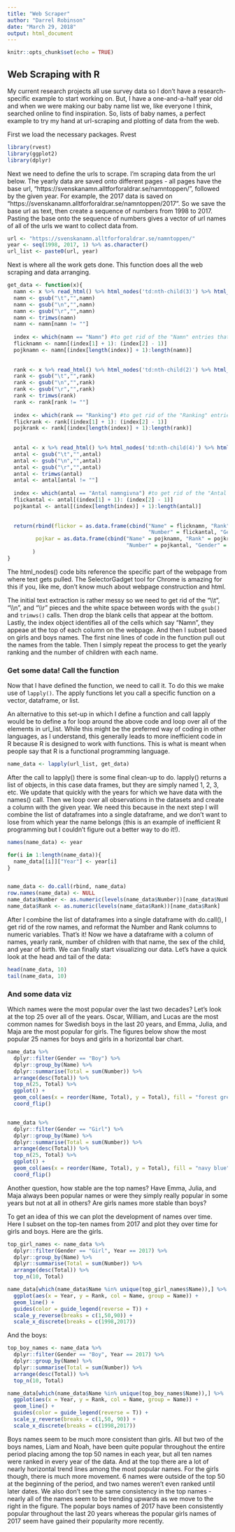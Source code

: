 ```yaml
---
title: "Web Scraper"
author: "Darrel Robinson"
date: "March 29, 2018"
output: html_document
---
```


```r
knitr::opts_chunk$set(echo = TRUE)
```

## Web Scraping with R



My current research projects all use survey data so I don't have a research-specific example to start working on.  But, I have a one-and-a-half year old and when we were making our baby name list we, like everyone I think, searched online to find inspiration.  So, lists of baby names, a perfect example to try my hand at url-scraping and plotting of data from the web.  

First we load the necessary packages.  Rvest 


```r
library(rvest)
library(ggplot2)
library(dplyr)
``` 


Next we need to define the urls to scrape.  I'm scraping data from the url below.  The yearly data are saved onto different pages - all pages have the base url, "https://svenskanamn.alltforforaldrar.se/namntoppen/", followed by the given year.  For example, the 2017 data is saved on "https://svenskanamn.alltforforaldrar.se/namntoppen/2017".  So we save the base url as text, then create a sequence of numbers from 1998 to 2017.  Pasting the base onto the sequence of numbers gives a vector of url names of all of the urls we want to collect data from.  

```r
url <- "https://svenskanamn.alltforforaldrar.se/namntoppen/"
year <- seq(1998, 2017, 1) %>% as.character()
url_list <- paste0(url, year)
```




Next is where all the work gets done.  This function does all the web scraping and data arranging.  


```r
get_data <- function(x){
  namn <- x %>% read_html() %>% html_nodes('td:nth-child(3)') %>% html_text()
  namn <- gsub("\t","",namn)
  namn <- gsub("\n","",namn)
  namn <- gsub("\r","",namn)
  namn <- trimws(namn)
  namn <- namn[namn != ""]
  
  index <- which(namn == "Namn") #to get rid of the "Namn" entries that make up the top of the columns.
  flicknamn <- namn[(index[1] + 1): (index[2] - 1)]
  pojknamn <- namn[(index[length(index)] + 1):length(namn)]
  
  
  rank <- x %>% read_html() %>% html_nodes('td:nth-child(2)') %>% html_text()
  rank <- gsub("\t","",rank)
  rank <- gsub("\n","",rank)
  rank <- gsub("\r","",rank)
  rank <- trimws(rank)
  rank <- rank[rank != ""]
  
  index <- which(rank == "Ranking") #to get rid of the "Ranking" entries
  flickrank <- rank[(index[1] + 1): (index[2] - 1)]
  pojkrank <- rank[(index[length(index)] + 1):length(rank)]
  
  
  antal <- x %>% read_html() %>% html_nodes('td:nth-child(4)') %>% html_text()
  antal <- gsub("\t","",antal)
  antal <- gsub("\n","",antal)
  antal <- gsub("\r","",antal)
  antal <- trimws(antal)
  antal <- antal[antal != ""]
  
  index <- which(antal == "Antal namngivna") #to get rid of the "Antal namngivna" entries
  flickantal <- antal[(index[1] + 1): (index[2] - 1)]
  pojkantal <- antal[(index[length(index)] + 1):length(antal)]
  
  
  return(rbind(flickor = as.data.frame(cbind("Name" = flicknamn, "Rank" = flickrank, 
                                             "Number" = flickantal, "Gender" = "Girl")),
         pojkar = as.data.frame(cbind("Name" = pojknamn, "Rank" = pojkrank, 
                                      "Number" = pojkantal, "Gender" = "Boy")))
        )
}
```


The html_nodes() code bits reference the specific part of the webpage from where text gets pulled.  The SelectorGadget tool for Chrome is amazing for this if you, like me, don't know much about webpage construction and html.  

The initial text extraction is rather messy so we need to get rid of the "\\\\t", "\\\\n", and "\\\\r" pieces and the white space between words with the ```gsub()``` and ```trimws()``` calls.  Then drop the blank cells that appear at the bottom.  Lastly, the index object identifies all of the cells which say "Namn", they appeae at the top of each column on the webpage.  And then I subset based on girls and boys names.  The first nine lines of code in the function pull out the names from the table.  Then I simply repeat the process to get the yearly ranking and the number of children with each name.  


### Get some data! Call the function

Now that I have defined the function, we need to call it. To do this we make use of ```lapply()```.  The apply functions let you call a specific function on a vector, dataframe, or list.  

An alternative to this set-up in which I define a function and call lapply would be to define a for loop around the above code and loop over all of the elements in url_list.  While this might be the preferred way of coding in other languages, as I understand, this generally leads to more inefficient code in R because R is designed to work with functions.  This is what is meant when people say that R is a functional programming language.  




```r
name_data <- lapply(url_list, get_data)
```


After the call to lapply() there is some final clean-up to do.  lapply() returns a list of objects, in this case data frames, but they are simply named 1, 2, 3, etc.  We update that quickly with the years for which we have data with the names() call.  Then we loop over all observations in the datasets and create a column with the given year.  We need this because in the next step I will combine the list of dataframes into a single dataframe, and we don't want to lose from which year the name belongs (this is an example of inefficient R programming but I couldn't figure out a better way to do it!).  



```r
names(name_data) <- year

for(i in 1:length(name_data)){
  name_data[[i]]["Year"] <- year[i]
}


name_data <- do.call(rbind, name_data)
row.names(name_data) <- NULL
name_data$Number <- as.numeric(levels(name_data$Number))[name_data$Number]
name_data$Rank <- as.numeric(levels(name_data$Rank))[name_data$Rank]
```


After I combine the list of dataframes into a single dataframe with do.call(), I get rid of the row names, and reformat the Number and Rank columns to numeric variables.  That's it!  Now we have a dataframe with a column of names, yearly rank, number of children with that name, the sex of the child, and year of birth.  We can finally start visualizing our data.  Let's have a quick look at the head and tail of the data:

```r
head(name_data, 10)
tail(name_data, 10)
```



### And some data viz


Which names were the most popular over the last two decades?  Let's look at the top 25 over all of the years. Oscar, William, and Lucas are the most common names for Swedish boys in the last 20 years, and Emma, Julia, and Maja are the most popular for girls.  The figures below show the most popular 25 names for boys and girls in a horizontal bar chart.  



```r
name_data %>% 
  dplyr::filter(Gender == "Boy") %>%
  dplyr::group_by(Name) %>% 
  dplyr::summarise(Total = sum(Number)) %>% 
  arrange(desc(Total)) %>%
  top_n(25, Total) %>%
  ggplot() +
  geom_col(aes(x = reorder(Name, Total), y = Total), fill = "forest green") +
  coord_flip()


name_data %>% 
  dplyr::filter(Gender == "Girl") %>%
  dplyr::group_by(Name) %>% 
  dplyr::summarise(Total = sum(Number)) %>% 
  arrange(desc(Total)) %>%
  top_n(25, Total) %>%
  ggplot() +
  geom_col(aes(x = reorder(Name, Total), y = Total), fill = "navy blue") +
  coord_flip()
```



Another question, how stable are the top names?  Have Emma, Julia, and Maja always been popular names or were they simply really popular in some years but not at all in others?  Are girls names more stable than boys?

To get an idea of this we can plot the development of names over time.  Here I subset on the top-ten names from 2017 and plot they over time for girls and boys.  Here are the girls.  

```r
top_girl_names <- name_data %>% 
  dplyr::filter(Gender == "Girl", Year == 2017) %>%
  dplyr::group_by(Name) %>% 
  dplyr::summarise(Total = sum(Number)) %>% 
  arrange(desc(Total)) %>%
  top_n(10, Total)

name_data[which(name_data$Name %in% unique(top_girl_names$Name)),] %>%
  ggplot(aes(x = Year, y = Rank, col = Name, group = Name)) +
  geom_line() + 
  guides(color = guide_legend(reverse = T)) +
  scale_y_reverse(breaks = c(1,50,90)) + 
  scale_x_discrete(breaks = c(1998,2017))

```


And the boys:

```r
top_boy_names <- name_data %>% 
  dplyr::filter(Gender == "Boy", Year == 2017) %>%
  dplyr::group_by(Name) %>% 
  dplyr::summarise(Total = sum(Number)) %>% 
  arrange(desc(Total)) %>%
  top_n(10, Total)

name_data[which(name_data$Name %in% unique(top_boy_names$Name)),] %>%
  ggplot(aes(x = Year, y = Rank, col = Name, group = Name)) +
  geom_line() + 
  guides(color = guide_legend(reverse = T)) +
  scale_y_reverse(breaks = c(1,50, 90)) + 
  scale_x_discrete(breaks = c(1998,2017))
```


Boys names seem to be much more consistent than girls.  All but two of the boys names, Liam and Noah, have been quite popular throughout the entire period placing among the top 50 names in each year, but all ten names were ranked in every year of the data.  And at the top there are a lot of nearly horizontal trend lines among the most popular names.  For the girls though, there is much more movement.  6 names were outside of the top 50 at the beginning of the period, and two names weren't even ranked until later dates.  We also don't see the same consistency in the top names - nearly all of the names seem to be trending upwards as we move to the right in the figure.  The popular boys names of 2017 have been consistently popular throughout the last 20 years whereas the popular girls names of 2017 seem have gained their popularity more recently.  


